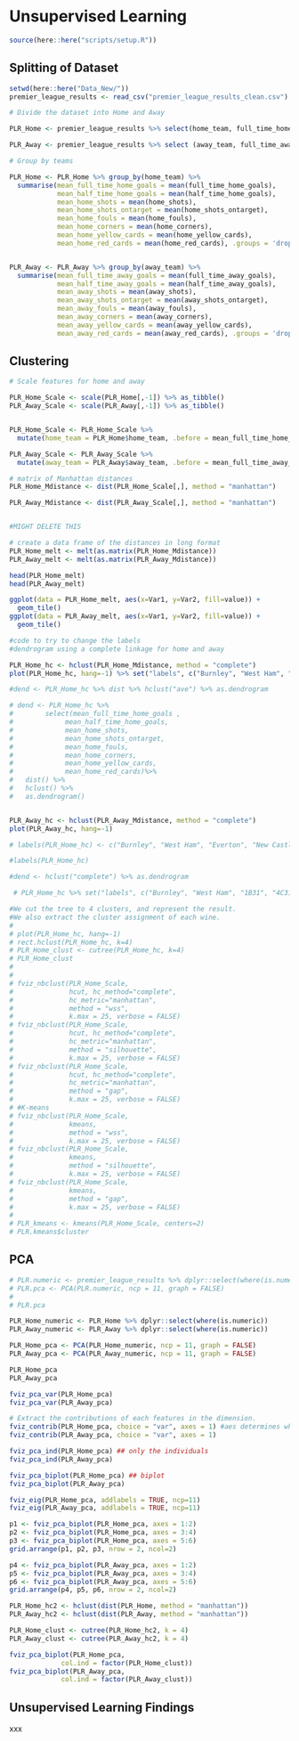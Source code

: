 # Unsupervised Learning

```r
source(here::here("scripts/setup.R"))
```

## Splitting of Dataset

```r
setwd(here::here("Data_New/"))
premier_league_results <- read_csv("premier_league_results_clean.csv")
```

```r
# Divide the dataset into Home and Away

PLR_Home <- premier_league_results %>% select(home_team, full_time_home_goals, half_time_home_goals, home_shots, home_shots_ontarget, home_fouls, home_corners, home_yellow_cards, home_red_cards)

PLR_Away <- premier_league_results %>% select (away_team, full_time_away_goals, half_time_away_goals, away_shots, away_shots_ontarget, away_fouls, away_corners, away_yellow_cards, away_red_cards)
```

```r
# Group by teams

PLR_Home <- PLR_Home %>% group_by(home_team) %>% 
  summarise(mean_full_time_home_goals = mean(full_time_home_goals), 
            mean_half_time_home_goals = mean(half_time_home_goals), 
            mean_home_shots = mean(home_shots),
            mean_home_shots_ontarget = mean(home_shots_ontarget),
            mean_home_fouls = mean(home_fouls),
            mean_home_corners = mean(home_corners),
            mean_home_yellow_cards = mean(home_yellow_cards),
            mean_home_red_cards = mean(home_red_cards), .groups = 'drop')


PLR_Away <- PLR_Away %>% group_by(away_team) %>% 
  summarise(mean_full_time_away_goals = mean(full_time_away_goals), 
            mean_half_time_away_goals = mean(half_time_away_goals), 
            mean_away_shots = mean(away_shots),
            mean_away_shots_ontarget = mean(away_shots_ontarget),
            mean_away_fouls = mean(away_fouls),
            mean_away_corners = mean(away_corners),
            mean_away_yellow_cards = mean(away_yellow_cards),
            mean_away_red_cards = mean(away_red_cards), .groups = 'drop')
```


## Clustering

```r

# Scale features for home and away

PLR_Home_Scale <- scale(PLR_Home[,-1]) %>% as_tibble()
PLR_Away_Scale <- scale(PLR_Away[,-1]) %>% as_tibble()


PLR_Home_Scale <- PLR_Home_Scale %>% 
  mutate(home_team = PLR_Home$home_team, .before = mean_full_time_home_goals )

PLR_Away_Scale <- PLR_Away_Scale %>% 
  mutate(away_team = PLR_Away$away_team, .before = mean_full_time_away_goals )

```



```r

# matrix of Manhattan distances 
PLR_Home_Mdistance <- dist(PLR_Home_Scale[,], method = "manhattan")

PLR_Away_Mdistance <- dist(PLR_Away_Scale[,], method = "manhattan")


#MIGHT DELETE THIS

# create a data frame of the distances in long format 
PLR_Home_melt <- melt(as.matrix(PLR_Home_Mdistance))
PLR_Away_melt <- melt(as.matrix(PLR_Away_Mdistance))

head(PLR_Home_melt)
head(PLR_Away_melt)

ggplot(data = PLR_Home_melt, aes(x=Var1, y=Var2, fill=value)) + 
  geom_tile()
ggplot(data = PLR_Away_melt, aes(x=Var1, y=Var2, fill=value)) + 
  geom_tile()
```

```r
#code to try to change the labels
#dendrogram using a complete linkage for home and away

PLR_Home_hc <- hclust(PLR_Home_Mdistance, method = "complete")
plot(PLR_Home_hc, hang=-1) %>% set("labels", c("Burnley", "West Ham", "Everton", "New Castle", "Leicester", "Bournemouth", "Southampton", "Watford", "Brighton", "Huddersfield", "Arsenal", "Crystal Palace", "Man United", "Liverpool", "Man City", "Chelsea", "Tottenham")) %>% labels

#dend <- PLR_Home_hc %>% dist %>% hclust("ave") %>% as.dendrogram

# dend <- PLR_Home_hc %>% 
#        select(mean_full_time_home_goals , 
#             mean_half_time_home_goals, 
#             mean_home_shots,
#             mean_home_shots_ontarget,
#             mean_home_fouls,
#             mean_home_corners,
#             mean_home_yellow_cards,
#             mean_home_red_cards)%>% 
#   dist() %>% 
#   hclust() %>% 
#   as.dendrogram() 


PLR_Away_hc <- hclust(PLR_Away_Mdistance, method = "complete")
plot(PLR_Away_hc, hang=-1)

# labels(PLR_Home_hc) <- c("Burnley", "West Ham", "Everton", "New Castle", "Leicester", "Bournemouth", "Southampton", "Watford", "Brighton", "Huddersfield", "Arsenal", "Crystal Palace", "Man United", "Liverpool", "Man City", "Chelsea", "Tottenham")

#labels(PLR_Home_hc)

#dend <- hclust("complete") %>% as.dendrogram

 # PLR_Home_hc %>% set("labels", c("Burnley", "West Ham", "1B31", "4C31", "2C31", "4A31", "2B31", "1A31", "3B31", "3C31", "3A31", "4B31")) %>% plot(main="Dendrogram day 42")
```

```r
#We cut the tree to 4 clusters, and represent the result.
#We also extract the cluster assignment of each wine.
#
# plot(PLR_Home_hc, hang=-1)
# rect.hclust(PLR_Home_hc, k=4)
# PLR_Home_clust <- cutree(PLR_Home_hc, k=4)
# PLR_Home_clust
# 
# 
# fviz_nbclust(PLR_Home_Scale,
#              hcut, hc_method="complete",
#              hc_metric="manhattan",
#              method = "wss", 
#              k.max = 25, verbose = FALSE)
# fviz_nbclust(PLR_Home_Scale,
#              hcut, hc_method="complete",
#              hc_metric="manhattan",
#              method = "silhouette", 
#              k.max = 25, verbose = FALSE)
# fviz_nbclust(PLR_Home_Scale,
#              hcut, hc_method="complete",
#              hc_metric="manhattan",
#              method = "gap", 
#              k.max = 25, verbose = FALSE)
# #K-means
# fviz_nbclust(PLR_Home_Scale,
#              kmeans,
#              method = "wss", 
#              k.max = 25, verbose = FALSE)
# fviz_nbclust(PLR_Home_Scale,
#              kmeans, 
#              method = "silhouette", 
#              k.max = 25, verbose = FALSE)
# fviz_nbclust(PLR_Home_Scale,
#              kmeans,
#              method = "gap", 
#              k.max = 25, verbose = FALSE)
# 
# PLR_kmeans <- kmeans(PLR_Home_Scale, centers=2)
# PLR.kmeans$cluster
```


## PCA

```r
# PLR.numeric <- premier_league_results %>% dplyr::select(where(is.numeric))
# PLR.pca <- PCA(PLR.numeric, ncp = 11, graph = FALSE)
# 
# PLR.pca

PLR_Home_numeric <- PLR_Home %>% dplyr::select(where(is.numeric)) 
PLR_Away_numeric <- PLR_Away %>% dplyr::select(where(is.numeric)) 

PLR_Home_pca <- PCA(PLR_Home_numeric, ncp = 11, graph = FALSE)
PLR_Away_pca <- PCA(PLR_Away_numeric, ncp = 11, graph = FALSE)

PLR_Home_pca
PLR_Away_pca
```

```r
fviz_pca_var(PLR_Home_pca)
fviz_pca_var(PLR_Away_pca)
```


```r
# Extract the contributions of each features in the dimension.
fviz_contrib(PLR_Home_pca, choice = "var", axes = 1) #aes determines which dimension
fviz_contrib(PLR_Away_pca, choice = "var", axes = 1)
```

```r
fviz_pca_ind(PLR_Home_pca) ## only the individuals
fviz_pca_ind(PLR_Away_pca)

fviz_pca_biplot(PLR_Home_pca) ## biplot
fviz_pca_biplot(PLR_Away_pca)
```


```r
fviz_eig(PLR_Home_pca, addlabels = TRUE, ncp=11)
fviz_eig(PLR_Away_pca, addlabels = TRUE, ncp=11)
```


```r
p1 <- fviz_pca_biplot(PLR_Home_pca, axes = 1:2) 
p2 <- fviz_pca_biplot(PLR_Home_pca, axes = 3:4) 
p3 <- fviz_pca_biplot(PLR_Home_pca, axes = 5:6) 
grid.arrange(p1, p2, p3, nrow = 2, ncol=2)

p4 <- fviz_pca_biplot(PLR_Away_pca, axes = 1:2) 
p5 <- fviz_pca_biplot(PLR_Away_pca, axes = 3:4) 
p6 <- fviz_pca_biplot(PLR_Away_pca, axes = 5:6) 
grid.arrange(p4, p5, p6, nrow = 2, ncol=2)
```

```r
PLR_Home_hc2 <- hclust(dist(PLR_Home, method = "manhattan"))
PLR_Away_hc2 <- hclust(dist(PLR_Away, method = "manhattan"))

PLR_Home_clust <- cutree(PLR_Home_hc2, k = 4)
PLR_Away_clust <- cutree(PLR_Away_hc2, k = 4)

fviz_pca_biplot(PLR_Home_pca,
             col.ind = factor(PLR_Home_clust))
fviz_pca_biplot(PLR_Away_pca,
             col.ind = factor(PLR_Away_clust))
```

## Unsupervised Learning Findings

xxx
